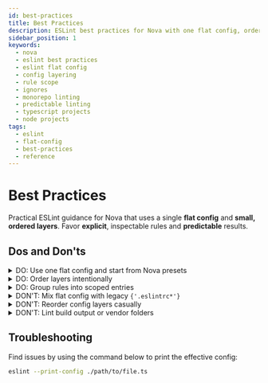 ```yaml
---
id: best-practices
title: Best Practices
description: ESLint best practices for Nova with one flat config, ordered layers, scoped rule groups, and sensible ignores for fast, predictable linting.
sidebar_position: 1
keywords:
  - nova
  - eslint best practices
  - eslint flat config
  - config layering
  - rule scope
  - ignores
  - monorepo linting
  - predictable linting
  - typescript projects
  - node projects
tags:
  - eslint
  - flat-config
  - best-practices
  - reference
---
```



# Best Practices

Practical ESLint guidance for Nova that uses a single **flat config** and **small, ordered layers**. Favor **explicit**, inspectable rules and **predictable** results.

## Dos and Don'ts

<details>
  <summary>
    <Icon icon="openmoji:check-mark" width="20" height="20" />
    <span>DO: Use one flat config and start from Nova presets</span>
  </summary>
  <ul>
    <li><strong>What</strong>: Use a single <code>{'eslint.config.ts'}</code> or <code>{'eslint.config.js'}</code>. First <strong>import Nova presets</strong>, then add your project's layers and overrides in that same array.</li>
    <li><strong>Why</strong>: One file is the source of truth. Presets give a reliable base. Your local entries then adjust behavior in a controlled, visible order.</li>
  </ul>
</details>

<details>
  <summary>
    <Icon icon="openmoji:check-mark" width="20" height="20" />
    <span>DO: Order layers intentionally</span>
  </summary>
  <ul>
    <li><strong>What</strong>: Arrange as <em>ignores → style → language → environment/framework → platform → tool → your custom overrides</em>.</li>
    <li><strong>Why</strong>: ESLint merges top to bottom and the <em>last</em> matching entry wins. Stable order makes outcomes predictable.</li>
  </ul>
</details>

<details>
  <summary>
    <Icon icon="openmoji:check-mark" width="20" height="20" />
    <span>DO: Group rules into scoped entries</span>
  </summary>
  <ul>
    <li><strong>What</strong>: Create an <strong>array of objects</strong>. Each object is a named group with <code>{'plugins'}</code>, <code>{'rules'}</code>, <code>{'settings'}</code>, <code>{'files'}</code>, <code>{'ignores'}</code>, etc.</li>
    <li><strong>Why</strong>: You control <em>where</em> a ruleset applies. This replaces legacy overrides and avoids accidental coverage.</li>
  </ul>
</details>

<details>
  <summary>
    <Icon icon="openmoji:cross-mark" width="20" height="20" />
    <span>DON'T: Mix flat config with legacy <code>{'.eslintrc*'}</code></span>
  </summary>
  <ul>
    <li><strong>What</strong>: Do not keep old config files alongside <code>{'eslint.config.ts'}</code> or <code>{'eslint.config.js'}</code>.</li>
    <li><strong>Why</strong>: Split sources of truth cause confusion. Flat config expects rules and ignores to live in one place.</li>
  </ul>
</details>

<details>
  <summary>
    <Icon icon="openmoji:cross-mark" width="20" height="20" />
    <span>DON'T: Reorder config layers casually</span>
  </summary>
  <ul>
    <li><strong>What</strong>: Avoid moving entries unless you intend to change who wins on conflicts.</li>
    <li><strong>Why</strong>: Later entries override earlier ones. Order changes behavior.</li>
  </ul>
</details>

<details>
  <summary>
    <Icon icon="openmoji:cross-mark" width="20" height="20" />
    <span>DON'T: Lint build output or vendor folders</span>
  </summary>
  <ul>
    <li><strong>What</strong>: Exclude generated code (e.g. <code>{'build'}</code>, <code>{'dist'}</code>, <code>{'node_modules'}</code>) from linting.</li>
    <li><strong>Why</strong>: Prevents noise, speed issues, and irrelevant rule failures from user-ignored files.</li>
  </ul>
</details>

## Troubleshooting

Find issues by using the command below to print the effective config:

```bash
eslint --print-config ./path/to/file.ts
```
